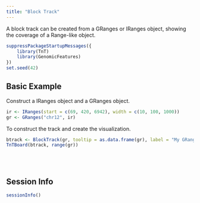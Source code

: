 ```yaml
---
title: "Block Track"
---
```


A block track can be created from a GRanges or IRanges object, showing the coverage
of a Range-like object.

```r
suppressPackageStartupMessages({
    library(TnT)
    library(GenomicFeatures)
})
set.seed(42)
```


## Basic Example

Construct a IRanges object and a GRanges object.

```r
ir <- IRanges(start = c(69, 420, 6942), width = c(10, 100, 1000))
gr <- GRanges("chr12", ir)
```

To construct the track and create the visualization.

```r
btrack <- BlockTrack(gr, tooltip = as.data.frame(gr), label = "My GRanges", color = "yellow")
TnTBoard(btrack, range(gr))
```

<br/> <br/>


## Session Info

```r
sessionInfo()
```
